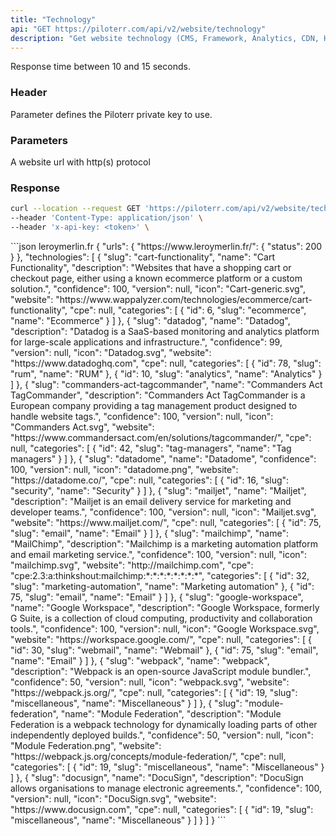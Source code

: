 ```yaml
---
title: "Technology"
api: "GET https://piloterr.com/api/v2/website/technology"
description: "Get website technology (CMS, Framework, Analytics, CDN, Hosting, etc.)"
---
```


<Warning>
    Response time between 10 and 15 seconds.
</Warning>

### Header

<ParamField header="x-api-key" type="string" required={true}>
    Parameter defines the Piloterr private key to use.
</ParamField>

### Parameters

<ParamField query="query" type="string" optional={false} placeholder="https://example.com">
    A website url with http(s) protocol
</ParamField>

### Response

<RequestExample>

```bash leroymerlin.fr
curl --location --request GET 'https://piloterr.com/api/v2/website/technology?query=https://www.leroymerlin.fr' \
--header 'Content-Type: application/json' \
--header 'x-api-key: <token>' \
```

</RequestExample>

<ResponseExample>
```json leroymerlin.fr
{
    "urls": {
        "https://www.leroymerlin.fr/": {
            "status": 200
        }
    },
    "technologies": [
    {
        "slug": "cart-functionality",
        "name": "Cart Functionality",
        "description": "Websites that have a shopping cart or checkout page, either using a known ecommerce platform or a custom solution.",
        "confidence": 100,
        "version": null,
        "icon": "Cart-generic.svg",
        "website": "https://www.wappalyzer.com/technologies/ecommerce/cart-functionality",
        "cpe": null,
        "categories": [
        {
            "id": 6,
            "slug": "ecommerce",
            "name": "Ecommerce"
        }
        ]
    },
    {
        "slug": "datadog",
        "name": "Datadog",
        "description": "Datadog is a SaaS-based monitoring and analytics platform for large-scale applications and infrastructure.",
        "confidence": 99,
        "version": null,
        "icon": "Datadog.svg",
        "website": "https://www.datadoghq.com",
        "cpe": null,
        "categories": [
        {
            "id": 78,
            "slug": "rum",
            "name": "RUM"
        },
        {
            "id": 10,
            "slug": "analytics",
            "name": "Analytics"
        }
        ]
    },
    {
        "slug": "commanders-act-tagcommander",
        "name": "Commanders Act TagCommander",
        "description": "Commanders Act TagCommander is a European company providing a tag management product designed to handle website tags.",
        "confidence": 100,
        "version": null,
        "icon": "Commanders Act.svg",
        "website": "https://www.commandersact.com/en/solutions/tagcommander/",
        "cpe": null,
        "categories": [
        {
            "id": 42,
            "slug": "tag-managers",
            "name": "Tag managers"
        }
        ]
    },
    {
        "slug": "datadome",
        "name": "Datadome",
        "confidence": 100,
        "version": null,
        "icon": "datadome.png",
        "website": "https://datadome.co/",
        "cpe": null,
        "categories": [
        {
            "id": 16,
            "slug": "security",
            "name": "Security"
        }
        ]
    },
    {
        "slug": "mailjet",
        "name": "Mailjet",
        "description": "Mailjet is an email delivery service for marketing and developer teams.",
        "confidence": 100,
        "version": null,
        "icon": "Mailjet.svg",
        "website": "https://www.mailjet.com/",
        "cpe": null,
        "categories": [
        {
            "id": 75,
            "slug": "email",
            "name": "Email"
        }
        ]
    },
    {
        "slug": "mailchimp",
        "name": "MailChimp",
        "description": "Mailchimp is a marketing automation platform and email marketing service.",
        "confidence": 100,
        "version": null,
        "icon": "mailchimp.svg",
        "website": "http://mailchimp.com",
        "cpe": "cpe:2.3:a:thinkshout:mailchimp:*:*:*:*:*:*:*:*",
        "categories": [
        {
            "id": 32,
            "slug": "marketing-automation",
            "name": "Marketing automation"
        },
        {
            "id": 75,
            "slug": "email",
            "name": "Email"
        }
        ]
    },
    {
        "slug": "google-workspace",
        "name": "Google Workspace",
        "description": "Google Workspace, formerly G Suite, is a collection of cloud computing, productivity and collaboration tools.",
        "confidence": 100,
        "version": null,
        "icon": "Google Workspace.svg",
        "website": "https://workspace.google.com/",
        "cpe": null,
        "categories": [
        {
            "id": 30,
            "slug": "webmail",
            "name": "Webmail"
        },
        {
            "id": 75,
            "slug": "email",
            "name": "Email"
        }
        ]
    },
    {
        "slug": "webpack",
        "name": "webpack",
        "description": "Webpack is an open-source JavaScript module bundler.",
        "confidence": 50,
        "version": null,
        "icon": "webpack.svg",
        "website": "https://webpack.js.org/",
        "cpe": null,
        "categories": [
        {
            "id": 19,
            "slug": "miscellaneous",
            "name": "Miscellaneous"
        }
        ]
    },
    {
        "slug": "module-federation",
        "name": "Module Federation",
        "description": "Module Federation is a webpack technology for dynamically loading parts of other independently deployed builds.",
        "confidence": 50,
        "version": null,
        "icon": "Module Federation.png",
        "website": "https://webpack.js.org/concepts/module-federation/",
        "cpe": null,
        "categories": [
        {
            "id": 19,
            "slug": "miscellaneous",
            "name": "Miscellaneous"
        }
        ]
    },
    {
        "slug": "docusign",
        "name": "DocuSign",
        "description": "DocuSign allows organisations to manage electronic agreements.",
        "confidence": 100,
        "version": null,
        "icon": "DocuSign.svg",
        "website": "https://www.docusign.com",
        "cpe": null,
        "categories": [
        {
            "id": 19,
            "slug": "miscellaneous",
            "name": "Miscellaneous"
        }
        ]
    }
    ]
}
```
</ResponseExample>
